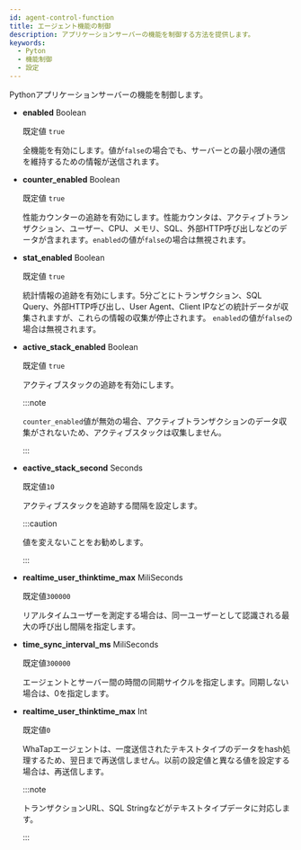 ```yaml
---
id: agent-control-function
title: エージェント機能の制御
description: アプリケーションサーバーの機能を制御する方法を提供します。
keywords:
  - Pyton
  - 機能制御
  - 設定
---
```


Pythonアプリケーションサーバーの機能を制御します。

- **enabled** <span class='type'>Boolean</span>

  既定値 `true`

  全機能を有効にします。値が`false`の場合でも、サーバーとの最小限の通信を維持するための情報が送信されます。

- **counter_enabled** <span class='type'>Boolean</span>

  既定値 `true`

  性能カウンターの追跡を有効にします。性能カウンタは、アクティブトランザクション、ユーザー、CPU、メモリ、SQL、外部HTTP呼び出しなどのデータが含まれます。`enabled`の値が`false`の場合は無視されます。

- **stat_enabled** <span class='type'>Boolean</span>

  既定値 `true`

  統計情報の追跡を有効にします。5分ごとにトランザクション、SQL Query、外部HTTP呼び出し、User Agent、Client IPなどの統計データが収集されますが、これらの情報の収集が停止されます。 `enabled`の値が`false`の場合は無視されます。 

- **active_stack_enabled** <span class='type'>Boolean</span>

  既定値 `true`

  アクティブスタックの追跡を有効にします。

  :::note

  `counter_enabled`値が無効の場合、アクティブトランザクションのデータ収集がされないため、アクティブスタックは収集しません。

  :::

- **eactive_stack_second** <span class='type'>Seconds</span>

  既定値`10`

  アクティブスタックを追跡する間隔を設定します。

  :::caution

  値を変えないことをお勧めします。

  :::

- **realtime_user_thinktime_max** <span class='type'>MiliSeconds</span>

  既定値`300000`

  リアルタイムユーザーを測定する場合は、同一ユーザーとして認識される最大の呼び出し間隔を指定します。

- **time_sync_interval_ms** <span class='type'>MiliSeconds</span>

  既定値`300000`

  エージェントとサーバー間の時間の同期サイクルを指定します。同期しない場合は、0を指定します。  

- **realtime_user_thinktime_max** <span class='type'>Int</span>

  既定値`0`

  WhaTapエージェントは、一度送信されたテキストタイプのデータをhash処理するため、翌日まで再送信しません。以前の設定値と異なる値を設定する場合は、再送信します。

  :::note

  トランザクションURL、SQL Stringなどがテキストタイプデータに対応します。

  :::

